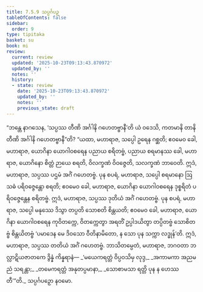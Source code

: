 ```yaml
---
title: 7.5.9 သပ္ပင်္ဂပဉှ
tableOfContents: false
sidebar:
  order: 9
type: tipitaka
basket: su
book: mi
review:
  current: review
  updated: '2025-10-23T09:13:43.870972'
  updated_by: ''
  notes: ''
  history:
  - state: review
    date: '2025-10-23T09:13:43.870972'
    updated_by: ''
    notes: ''
    previous_state: draft
---
```



<ReviewStatus review={frontmatter.review} showDetails={true} />

<HypothesisAnnotation frontmatter={frontmatter} />

<DynamicBreadcrumb />

<Division number="273" book="mi" e="ch" v="28">

<Paragraph number="1923" book="mi">
“ဘန္တေ နာဂသေန, ‘သပ္ပဿ တီဏိ အင်္ဂါနိ ဂဟေတဗ္ဗာနီ’တိ ယံ ဝဒေသိ, ကတမာနိ တာနိ တီဏိ အင်္ဂါနိ ဂဟေတဗ္ဗာနီ”တိ? “ယထာ, မဟာရာဇ, သပ္ပေါ ဥရေန ဂစ္ဆတိ; ဧဝမေဝ ခေါ, မဟာရာဇ, ယောဂိနာ ယောဂါဝစရေန ပညာယ စရိတဗ္ဗံ, ပညာယ စရမာနဿ ခေါ, မဟာရာဇ, ယောဂိနော စိတ္တံ ဉာယေ စရတိ, ဝိလက္ခဏံ ဝိဝဇ္ဇေတိ, သလက္ခဏံ ဘာဝေတိ. ဣဒံ, မဟာရာဇ, သပ္ပဿ ပဌမံ အင်္ဂံ ဂဟေတဗ္ဗံ.
</Paragraph>

<Paragraph number="1924" book="mi">
ပုန စပရံ, မဟာရာဇ, သပ္ပေါ စရမာနော ဩသဓံ ပရိဝဇ္ဇေန္တော စရတိ; ဧဝမေဝ ခေါ, မဟာရာဇ, ယောဂိနာ ယောဂါဝစရေန ဒုစ္စရိတံ ပရိဝဇ္ဇေန္တေန စရိတဗ္ဗံ. ဣဒံ, မဟာရာဇ, သပ္ပဿ ဒုတိယံ အင်္ဂံ ဂဟေတဗ္ဗံ.
</Paragraph>

<Paragraph number="1925" book="mi">
ပုန စပရံ, မဟာရာဇ, သပ္ပေါ မနုဿေ ဒိသွာ တပ္ပတိ သောစတိ စိန္တယတိ; ဧဝမေဝ ခေါ, မဟာရာဇ, ယောဂိနာ ယောဂါဝစရေန ကုဝိတက္ကေ, ဝိတက္ကေတွာ အရတိံ ဥပ္ပါဒယိတွာ တပ္ပိတဗ္ဗံ သောစိတဗ္ဗံ စိန္တယိတဗ္ဗံ ‘ပမာဒေန မေ ဒိဝသော ဝီတိနာမိတော, န သော ပုန သက္ကာ လဒ္ဓုန်’တိ. ဣဒံ, မဟာရာဇ, သပ္ပဿ တတိယံ အင်္ဂံ ဂဟေတဗ္ဗံ. ဘာသိတမ္ပေတံ, မဟာရာဇ, ဘဂဝတာ ဘလ္လာဋိယဇာတကေ ဒွိန္နံ ကိန္နရာနံ—
</Paragraph>

<Paragraph number="1926" type="verses" book="mi">
_‘မယေကရတ္တံ ဝိပ္ပဝသိမှ လုဒ္ဒ,_  
_အကာမကာ အညမညံ သရန္တာ;_  
_တမေကရတ္တံ အနုတပ္ပမာနာ,_  
_သောစာမသာ ရတ္တိ ပုန န ဟေဿတီ’”တိ._  


</Paragraph>
</Division>

<Paragraph number="1927" type="center" book="mi">
သပ္ပင်္ဂပဉှော နဝမော.
</Paragraph>